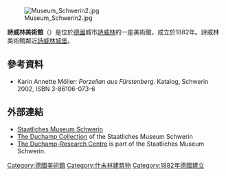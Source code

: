 [[File:Museum_Schwerin2.jpg|thumb]]

'''詩威林美術館'''（'''{{lang-de|Staatliches Museum Schwerin}}'''）是位於[[德國|德國]]城市[[詩威林|詩威林]]的一座美術館，成立於1882年。詩威林美術館鄰近[[詩威林城堡|詩威林城堡]]。
==參考資料==
*Karin Annette Möller: ''Porzellan aus Fürstenberg.'' Katalog, Schwerin 2002, ISBN 3-86106-073-6
==外部連結==
{{Commons category|Staatliches Museum Schwerin}}
*[http://www.museum-schwerin.com/ Staatliches Museum Schwerin] {{Wayback|url=http://www.museum-schwerin.com/ |date=20180809012459 }}
*[http://www.museum-schwerin.de/headnavi/forschung-wissenschaft/duchamp-forschungszentrum/duchamp%e2%80%99s-objekte-im-staatlichen-museum-schwerin/ The Duchamp Collection] {{Wayback|url=http://www.museum-schwerin.de/headnavi/forschung-wissenschaft/duchamp-forschungszentrum/duchamp%e2%80%99s-objekte-im-staatlichen-museum-schwerin/ |date=20160305104828 }} of the Staatliches Museum Schwerin
* [https://web.archive.org/web/20150217100933/http://www.museum-schwerin.com/headnavi/duchamp-research-centre/ The Duchamp-Research Centre] is part of the Staatliches Museum Schwerin.
[[Category:德國美術館|Category:德國美術館]]
[[Category:什未林建筑物|Category:什未林建筑物]]
[[Category:1882年德國建立|Category:1882年德國建立]]